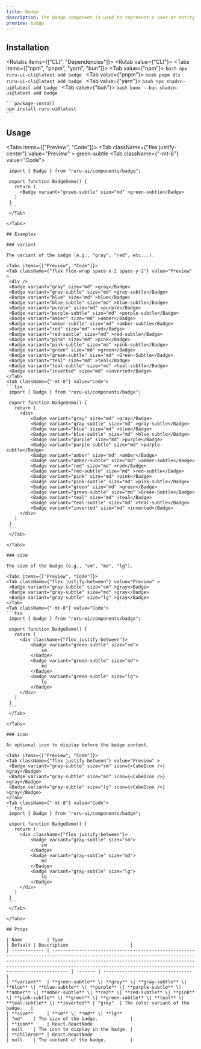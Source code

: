```yaml
---
title: Badge
description: The Badge component is used to represent a user or entity.
preview: badge
---
```



## Installation

<Rutabs items={["CLI", "Dependencies"]}>
  <Rutab value={"CLI"}>
    <Tabs items={["npm", "pnpm", "yarn", "bun"]}>
      <Tab value={"npm"}>
      ```bash
      npx ruru-ui-cli@latest add badge
      ```
      </Tab>
      <Tab value={"pnpm"}>
      ```bash
      pnpm dlx ruru-ui-cli@latest add badge
      ```
      </Tab>
      <Tab value={"yarn"}>
      ```bash
      npx shadcn-ui@latest add badge
      ```
      </Tab>
      <Tab value={"bun"}>
      ```bash
      bunx --bun shadcn-ui@latest add badge
      ```
    </Tab>
    </Tabs>

  </Rutab>
  <Rutab value={"Dependencies"}>

    ```package-install
    npm install ruru-ui@latest
    ```

  </Rutab>
</Rutabs>

## Usage

<Tabs items={["Preview", "Code"]}>
  <Tab className={"flex justify-center"} value="Preview" >
    <Badge variant="green-subtle" size="md" >green-subtle</Badge>
  </Tab>
  <Tab className={"-mt-8"} value="Code">
   ```tsx
    import { Badge } from "ruru-ui/components/badge";

    export function BadgeDemo() {
      return (
        <Badge variant="green-subtle" size="md" >green-subtle</Badge>
      )
    }
    ```
    </Tab>

</Tabs>

## Examples

### variant

The variant of the badge (e.g., "gray", "red", etc...).

<Tabs items={["Preview", "Code"]}>
  <Tab className={"flex flex-wrap space-x-2 space-y-2"} value="Preview" >
    <div />
    <Badge variant="gray" size="md" >gray</Badge>
    <Badge variant="gray-subtle" size="md" >gray-subtle</Badge>
    <Badge variant="blue" size="md" >blue</Badge>
    <Badge variant="blue-subtle" size="md" >blue-subtle</Badge>
    <Badge variant="purple" size="md" >purple</Badge>
    <Badge variant="purple-subtle" size="md" >purple-subtle</Badge>
    <Badge variant="amber" size="md" >amber</Badge>
    <Badge variant="amber-subtle" size="md" >amber-subtle</Badge>
    <Badge variant="red" size="md" >red</Badge>
    <Badge variant="red-subtle" size="md" >red-subtle</Badge>
    <Badge variant="pink" size="md" >pink</Badge>
    <Badge variant="pink-subtle" size="md" >pink-subtle</Badge>
    <Badge variant="green" size="md" >green</Badge>
    <Badge variant="green-subtle" size="md" >Green-Subtle</Badge>
    <Badge variant="teal" size="md" >teal</Badge>
    <Badge variant="teal-subtle" size="md" >teal-subtle</Badge>
    <Badge variant="inverted" size="md" >inverted</Badge>
  </Tab>
  <Tab className={"-mt-8"} value="Code">
   ```tsx
    import { Badge } from "ruru-ui/components/badge";

    export function BadgeDemo() {
      return (
        <div>
            <Badge variant="gray" size="md" >gray</Badge>
            <Badge variant="gray-subtle" size="md" >gray-subtle</Badge>
            <Badge variant="blue" size="md" >blue</Badge>
            <Badge variant="blue-subtle" size="md" >blue-subtle</Badge>
            <Badge variant="purple" size="md" >purple</Badge>
            <Badge variant="purple-subtle" size="md" >purple-subtle</Badge>
            <Badge variant="amber" size="md" >amber</Badge>
            <Badge variant="amber-subtle" size="md" >amber-subtle</Badge>
            <Badge variant="red" size="md" >red</Badge>
            <Badge variant="red-subtle" size="md" >red-subtle</Badge>
            <Badge variant="pink" size="md" >pink</Badge>
            <Badge variant="pink-subtle" size="md" >pink-subtle</Badge>
            <Badge variant="green" size="md" >green</Badge>
            <Badge variant="green-subtle" size="md" >Green-Subtle</Badge>
            <Badge variant="teal" size="md" >teal</Badge>
            <Badge variant="teal-subtle" size="md" >teal-subtle</Badge>
            <Badge variant="inverted" size="md" >inverted</Badge>
        </div>
      )
    }
    ```
    </Tab>

</Tabs>

### size

The size of the badge (e.g., "sm", "md", "lg").

<Tabs items={["Preview", "Code"]}>
  <Tab className={"flex justify-between"} value="Preview" >
    <Badge variant="gray-subtle" size="sm" >gray</Badge>
    <Badge variant="gray-subtle" size="md" >gray</Badge>
    <Badge variant="gray-subtle" size="lg" >gray</Badge>
  </Tab>
  <Tab className={"-mt-8"} value="Code">
   ```tsx
    import { Badge } from "ruru-ui/components/badge";

    export function BadgeDemo() {
      return (
        <div className={"flex justify-between"}>
            <Badge variant="green-subtle" size="sm">
                sm
            </Badge>
            <Badge variant="green-subtle" size="md">
                md
            </Badge>
            <Badge variant="green-subtle" size="lg">
                lg
            </Badge>
        </div>
      )
    }
    ```
    </Tab>

</Tabs>

### icon

An optional icon to display before the badge content.

<Tabs items={["Preview", "Code"]}>
  <Tab className={"flex justify-between"} value="Preview" >
    <Badge variant="gray-subtle" size="sm" icon={<CubeIcon />} >gray</Badge>
    <Badge variant="gray-subtle" size="md" icon={<CubeIcon />} >gray</Badge>
    <Badge variant="gray-subtle" size="lg" icon={<CubeIcon />} >gray</Badge>
  </Tab>
  <Tab className={"-mt-8"} value="Code">
   ```tsx
    import { Badge } from "ruru-ui/components/badge";

    export function BadgeDemo() {
      return (
        <div className={"flex justify-between"}>
            <Badge variant="gray-subtle" size="sm">
                sm
            </Badge>
            <Badge variant="gray-subtle" size="md">
                md
            </Badge>
            <Badge variant="gray-subtle" size="lg">
                lg
            </Badge>
        </div>
      )
    }
    ```
    </Tab>

</Tabs>

## Props

| Name         | Type                                                                                                                                                                                                                                                                                           | Default | Description                       |
| ------------ | ---------------------------------------------------------------------------------------------------------------------------------------------------------------------------------------------------------------------------------------------------------------------------------------------- | ------- | --------------------------------- |
| **variant**  | **green-subtle** \| **gray** \| **gray-subtle** \| **blue** \| **blue-subtle** \| **purple** \| **purple-subtle** \| **amber** \| **amber-subtle** \| **red** \| **red-subtle** \| **pink** \| **pink-subtle** \| **green** \| **green-subtle** \| **teal** \| **teal-subtle** \| **inverted** | "gray"  | The color variant of the badge.   |
| **size**     | **sm** \| **md** \| **lg**                                                                                                                                                                                                                                                                     | "md"    | The size of the badge.            |
| **icon**     | React.ReactNode                                                                                                                                                                                                                                                                                | null    | The icon to display in the badge. |
| **children** | React.ReactNode                                                                                                                                                                                                                                                                                | null    | The content of the badge.         |
